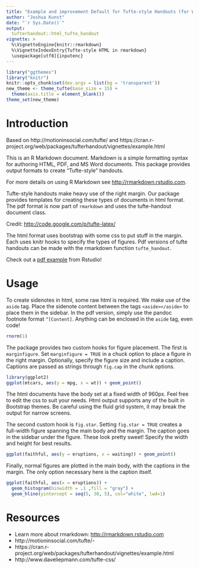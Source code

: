 ```yaml
---
title: "Example and improvement Default for Tufte-style Handouts (for Web Use)"
author: "Joshua Kunst"
date: "`r Sys.Date()`"
output: 
  tufterhandout::html_tufte_handout
vignette: >
  %\VignetteEngine{knitr::rmarkdown}
  %\VignetteIndexEntry{Tufte-style HTML in rmarkdown}
  \usepackage[utf8]{inputenc}
---
```


<link href="tufte2.css" media="all" rel="stylesheet" />

```r
library("ggthemes")
library("knitr")
knitr::opts_chunk$set(dev.args = list(bg = 'transparent'))
new_theme <- theme_tufte(base_size = 15) + 
  theme(axis.title = element_blank())
theme_set(new_theme)
```

# Introduction

Based on http://motioninsocial.com/tufte/ and https://cran.r-project.org/web/packages/tufterhandout/vignettes/example.html

This is an R Markdown document. Markdown is a simple formatting syntax for authoring HTML, PDF, and MS Word documents. This package provides output formats to create "Tufte-style" handouts. 

<aside>For more details on using R Markdown see <http://rmarkdown.rstudio.com>.</aside> 

Tufte-style handouts make heavy use of the right margin. Our package provides templates for creating these types of documents in html format. The pdf format is now part of `rmarkdown` and uses the tufte-handout document class.

<aside>Credit: <http://code.google.com/p/tufte-latex/></aside>

The html format uses bootstrap with some css to put stuff in the margin. Each uses knitr hooks to specify the types of figures. Pdf versions of tufte handouts can be made with the rmarkdown function `tufte_handout`.

<aside> Check out a <a href="http://rmarkdown.rstudio.com/examples/tufte-handout.pdf">pdf example</a> from Rstudio!</aside>

# Usage

To create sidenotes in html, some raw html is required. We make use of the `aside` tag. Place the sidenote content between the tags `<aside></aside>` to place them in the sidebar. In the pdf version, simply use the pandoc footnote format `^[Content]`. Anything can be enclosed in the `aside` tag, even code!

<aside>
```r
rnorm(1)
```
</aside>

The package provides two custom hooks for figure placement. The first is `marginfigure`. Set `marginfigure = TRUE` in a chuck option to place a figure in the right margin. Optionally, specify the figure size and include a caption. Captions are passed as strings through `fig.cap` in the chunk options.

```r
library(ggplot2)
ggplot(mtcars, aes(y = mpg, x = wt)) + geom_point()
```

The html documents have the body set at a fixed width of 960px. Feel free to edit the css to suit your needs. Html output supports any of the built in Bootstrap themes. Be careful using the fluid grid system, it may break the output for narrow screens. 

The second custom hook is `fig.star`. Setting `fig.star = TRUE` creates a full-width figure spanning the main body and the margin. The caption goes in the sidebar under the figure. These look pretty sweet!  Specify the width and height for best results. 

```r
ggplot(faithful, aes(y = eruptions, x = waiting)) + geom_point()
```

Finally, normal figures are plotted in the main body, with the captions in the margin. The only option necessary here is the caption itself.

```r
ggplot(faithful, aes(x = eruptions)) +
  geom_histogram(binwidth = .1 ,fill = "gray") + 
  geom_hline(yintercept = seq(5, 30, 5), col="white", lwd=1) 
```

# Resources

- Learn more about rmarkdown: <http://rmarkdown.rstudio.com>
- http://motioninsocial.com/tufte/-
- https://cran.r-project.org/web/packages/tufterhandout/vignettes/example.html
- http://www.daveliepmann.com/tufte-css/


